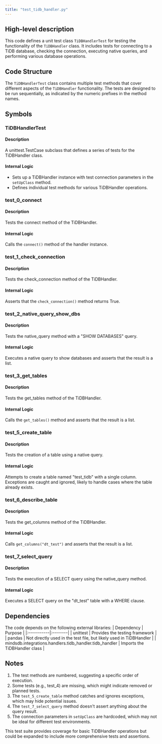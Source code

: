 ```yaml
---
title: "test_tidb_handler.py"
---
```


## High-level description
This code defines a unit test class `TiDBHandlerTest` for testing the functionality of the `TiDBHandler` class. It includes tests for connecting to a TiDB database, checking the connection, executing native queries, and performing various database operations.

## Code Structure
The `TiDBHandlerTest` class contains multiple test methods that cover different aspects of the `TiDBHandler` functionality. The tests are designed to be run sequentially, as indicated by the numeric prefixes in the method names.

## Symbols

### TiDBHandlerTest
#### Description
A unittest.TestCase subclass that defines a series of tests for the TiDBHandler class.

#### Internal Logic
- Sets up a TiDBHandler instance with test connection parameters in the `setUpClass` method.
- Defines individual test methods for various TiDBHandler operations.

### test_0_connect
#### Description
Tests the connect method of the TiDBHandler.

#### Internal Logic
Calls the `connect()` method of the handler instance.

### test_1_check_connection
#### Description
Tests the check_connection method of the TiDBHandler.

#### Internal Logic
Asserts that the `check_connection()` method returns True.

### test_2_native_query_show_dbs
#### Description
Tests the native_query method with a "SHOW DATABASES" query.

#### Internal Logic
Executes a native query to show databases and asserts that the result is a list.

### test_3_get_tables
#### Description
Tests the get_tables method of the TiDBHandler.

#### Internal Logic
Calls the `get_tables()` method and asserts that the result is a list.

### test_5_create_table
#### Description
Tests the creation of a table using a native query.

#### Internal Logic
Attempts to create a table named "test_tidb" with a single column. Exceptions are caught and ignored, likely to handle cases where the table already exists.

### test_6_describe_table
#### Description
Tests the get_columns method of the TiDBHandler.

#### Internal Logic
Calls `get_columns("dt_test")` and asserts that the result is a list.

### test_7_select_query
#### Description
Tests the execution of a SELECT query using the native_query method.

#### Internal Logic
Executes a SELECT query on the "dt_test" table with a WHERE clause.

## Dependencies
The code depends on the following external libraries:
| Dependency | Purpose |
|:-----------|:--------|
| unittest | Provides the testing framework |
| pandas | Not directly used in the test file, but likely used in TiDBHandler |
| mindsdb.integrations.handlers.tidb_handler.tidb_handler | Imports the TiDBHandler class |

## Notes
1. The test methods are numbered, suggesting a specific order of execution.
2. Some tests (e.g., test_4) are missing, which might indicate removed or planned tests.
3. The `test_5_create_table` method catches and ignores exceptions, which may hide potential issues.
4. The `test_7_select_query` method doesn't assert anything about the query result.
5. The connection parameters in `setUpClass` are hardcoded, which may not be ideal for different test environments.

This test suite provides coverage for basic TiDBHandler operations but could be expanded to include more comprehensive tests and assertions.